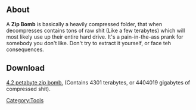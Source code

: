 ==About==
A '''Zip Bomb''' is basically a heavily compressed folder, that when decompresses contains tons of raw shit (Like a few terabytes) which will most likely use up their entire hard drive. It's a pain-in-the-ass prank for somebody you don't like. Don't try to extract it yourself, or face teh consequences.

==Download==
[http://anonym.to/http://www.unforgettable.dk/42.zip 4.2 petabyte zip bomb.] (Contains 4301 terabytes, or 4404019 gigabytes of compressed shit).

[[Category:Tools]]